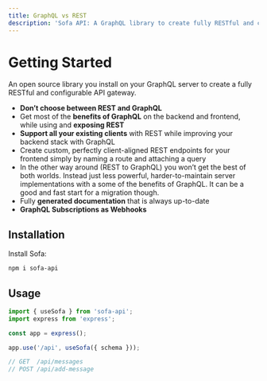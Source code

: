 ```yaml
---
title: GraphQL vs REST
description: 'Sofa API: A GraphQL library to create fully RESTful and configurable API gateway. Get benefits of GraphQL and REST, support existing clients and generate documentation. Try now! #GraphQL #Sofa'
---
```


# Getting Started

An open source library you install on your GraphQL server to create a fully RESTful and configurable API gateway.

- **Don’t choose between REST and GraphQL**
- Get most of the **benefits of GraphQL** on the backend and frontend, while using and **exposing REST**
- **Support all your existing clients** with REST while improving your backend stack with GraphQL
- Create custom, perfectly client-aligned REST endpoints for your frontend simply by naming a route and attaching a query
- In the other way around (REST to GraphQL) you won’t get the best of both worlds. Instead just less powerful, harder-to-maintain server implementations with a some of the benefits of GraphQL. It can be a good and fast start for a migration though.
- Fully **generated documentation** that is always up-to-date
- **GraphQL Subscriptions as Webhooks**

## Installation

Install Sofa:

```sh npm2yarn
npm i sofa-api
```

## Usage

```js
import { useSofa } from 'sofa-api';
import express from 'express';

const app = express();

app.use('/api', useSofa({ schema }));

// GET  /api/messages
// POST /api/add-message
```
